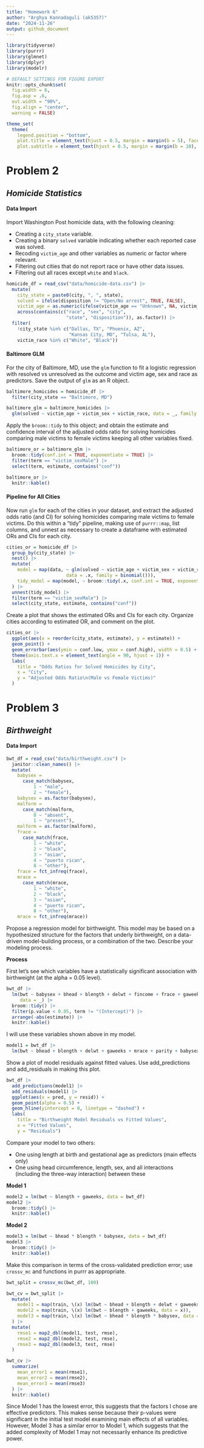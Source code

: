 ```yaml
---
title: "Homework 6"
author: "Arghya Kannadaguli (ak5357)"
date: "2024-11-26"
output: github_document
---
```


```r
library(tidyverse)
library(purrr)
library(glmnet)
library(dplyr)
library(modelr)

# DEFAULT SETTINGS FOR FIGURE EXPORT
knitr::opts_chunk$set(
  fig.width = 6,
  fig.asp = .6,
  out.width = "90%",
  fig.align = "center",
  warning = FALSE)

theme_set(
  theme(
    legend.position = "bottom",
    plot.title = element_text(hjust = 0.5, margin = margin(b = 5), face = "bold"),
    plot.subtitle = element_text(hjust = 0.5, margin = margin(b = 10), color = "azure4", face = "bold", size = 8)))
```

# **Problem 2**

## _Homicide Statistics_

#### **Data Import**

Import Washington Post homicide data, with the following cleaning:

* Creating a `city_state` variable.
* Creating a binary `solved` variable indicating whether each reported case was solved.
* Recoding `victim_age` and other variables as numeric or factor where relevant.
* Filtering out cities that do not report race or have other data issues.
* Filtering out all races except `white` and `black`.

```r
homicide_df = read_csv("data/homicide-data.csv") |> 
  mutate(
    city_state = paste0(city, ", ", state),
    solved = ifelse(disposition != "Open/No arrest", TRUE, FALSE),
    victim_age = as.numeric(ifelse(victim_age == "Unknown", NA, victim_age)),
    across(contains(c("race", "sex", "city", 
                      "state", "disposition")), as.factor)) |>
  filter(
    !city_state %in% c("Dallas, TX", "Phoenix, AZ", 
                       "Kansas City, MO", "Tulsa, AL"),
    victim_race %in% c("White", "Black"))
```

#### **Baltimore GLM**

For the city of Baltimore, MD, use the `glm` function to fit a logistic regression with resolved vs unresolved as the outcome and victim age, sex and race as predictors. Save the output of `glm` as an R object.

```r
baltimore_homicides = homicide_df |> 
  filter(city_state == "Baltimore, MD")

baltimore_glm = baltimore_homicides |> 
  glm(solved ~ victim_age + victim_sex + victim_race, data = _, family = binomial())
```

Apply the `broom::tidy` to this object; and obtain the estimate and confidence interval of the adjusted odds ratio for solving homicides comparing male victims to female victims keeping all other variables fixed.

```r
baltimore_or = baltimore_glm |> 
  broom::tidy(conf.int = TRUE, exponentiate = TRUE) |> 
  filter(term == "victim_sexMale") |> 
  select(term, estimate, contains("conf"))

baltimore_or |> 
  knitr::kable()
```

#### **Pipeline for All Cities**

Now run `glm` for each of the cities in your dataset, and extract the adjusted odds ratio (and CI) for solving homicides comparing male victims to female victims. Do this within a “tidy” pipeline, making use of `purrr::map`, list columns, and unnest as necessary to create a dataframe with estimated ORs and CIs for each city.

```r
cities_or = homicide_df |> 
  group_by(city_state) |> 
  nest() |> 
  mutate(
    model = map(data, ~ glm(solved ~ victim_age + victim_sex + victim_race,
                      data = .x, family = binomial())),
    tidy_model = map(model, ~ broom::tidy(.x, conf.int = TRUE, exponentiate = TRUE))
  ) |> 
  unnest(tidy_model) |> 
  filter(term == "victim_sexMale") |> 
  select(city_state, estimate, contains("conf"))
```

Create a plot that shows the estimated ORs and CIs for each city. Organize cities according to estimated OR, and comment on the plot.

```r
cities_or |> 
  ggplot(aes(x = reorder(city_state, estimate), y = estimate)) +
  geom_point() +
  geom_errorbar(aes(ymin = conf.low, ymax = conf.high), width = 0.5) +
  theme(axis.text.x = element_text(angle = 90, hjust = 1)) +
  labs(
    title = "Odds Ratios for Solved Homicides by City",
    x = "City",
    y = "Adjusted Odds Ratio\n(Male vs Female Victims)"
  )
```

# **Problem 3**

## _Birthweight_

#### **Data Import**

```r
bwt_df = read_csv("data/birthweight.csv") |> 
  janitor::clean_names() |> 
  mutate(
    babysex = 
      case_match(babysex,
          1 ~ "male",
          2 ~ "female"),
    babysex = as.factor(babysex),
    malform = 
      case_match(malform,
          0 ~ "absent",
          1 ~ "present"),
    malform = as.factor(malform),
    frace =
      case_match(frace,
          1 ~ "white",
          2 ~ "black",
          3 ~ "asian",
          4 ~ "puerto rican",
          8 ~ "other"),
    frace = fct_infreq(frace),
    mrace = 
      case_match(mrace,
          1 ~ "white",
          2 ~ "black",
          3 ~ "asian",
          4 ~ "puerto rican",
          8 ~ "other"),
    mrace = fct_infreq(mrace))
```

Propose a regression model for birthweight. This model may be based on a hypothesized structure for the factors that underly birthweight, on a data-driven model-building process, or a combination of the two. Describe your modeling process.

**Process**

First let's see which variables have a statistically significant association with birthweight (at the alpha = 0.05 level).

```r
bwt_df |> 
  lm(bwt ~ babysex + bhead + blength + delwt + fincome + frace + gaweeks + malform + menarche + mheight + momage + mrace + parity + pnumlbw + pnumsga + ppbmi + ppwt + smoken + wtgain,
     data = _) |> 
  broom::tidy() |>  
  filter(p.value < 0.05, term != "(Intercept)") |> 
  arrange(-abs(estimate)) |> 
  knitr::kable()
```

I will use these variables shown above in my model.

```r
model1 = bwt_df |> 
  lm(bwt ~ bhead + blength + delwt + gaweeks + mrace + parity + babysex + smoken, data = _)
```

Show a plot of model residuals against fitted values. Use add_predictions and add_residuals in making this plot.
```r
bwt_df |> 
  add_predictions(model1) |> 
  add_residuals(model1) |>
  ggplot(aes(x = pred, y = resid)) +
  geom_point(alpha = 0.5) +
  geom_hline(yintercept = 0, linetype = "dashed") +
  labs(
    title = "Birthweight Model Residuals vs Fitted Values",
    x = "Fitted Values",
    y = "Residuals")
```

Compare your model to two others:

* One using length at birth and gestational age as predictors (main effects only)
* One using head circumference, length, sex, and all interactions (including the three-way interaction) between these

**Model 1**
```r
model2 = lm(bwt ~ blength + gaweeks, data = bwt_df)
model2 |> 
  broom::tidy() |> 
  knitr::kable()
```

**Model 2**
```r
model3 = lm(bwt ~ bhead * blength * babysex, data = bwt_df)
model3 |> 
  broom::tidy() |> 
  knitr::kable()
```

Make this comparison in terms of the cross-validated prediction error; use `crossv_mc` and functions in purrr as appropriate.

```r
bwt_split = crossv_mc(bwt_df, 100)

bwt_cv = bwt_split |> 
  mutate(
    model1 = map(train, \(x) lm(bwt ~ bhead + blength + delwt + gaweeks + mrace + parity + babysex + smoken, data = x)),
    model2 = map(train, \(x) lm(bwt ~ blength + gaweeks, data = x)),
    model3 = map(train, \(x) lm(bwt ~ bhead * blength * babysex, data = x))
  ) |> 
  mutate(
    rmse1 = map2_dbl(model1, test, rmse),
    rmse2 = map2_dbl(model2, test, rmse),
    rmse3 = map2_dbl(model3, test, rmse)
  )
```

```r
bwt_cv |> 
  summarize(
    mean_error1 = mean(rmse1),
    mean_error2 = mean(rmse2),
    mean_error3 = mean(rmse3)
  ) |> 
  knitr::kable()
```

Since Model 1 has the lowest error, this suggests that the factors I chose are effective predictors. This makes sense because their p-values were significant in the initial test model examining main effects of all variables. However, Model 3 has a similar error to Model 1, which suggests that the added complexity of Model 1 may not necessarily enhance its predictive power.

